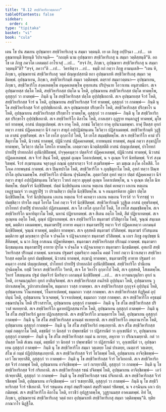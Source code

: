 ```yaml
---
title: "8.12 สทฺธิวิหาริกวตฺตกถา"
tableOfContents: false
sidebar:
  order: 4
type: "tipitaka"
basket: "vi"
book: "cula"
---
```



<DynamicBreadcrumb />

<Division number="377" book="cula">

<Paragraph number="1725" book="cula">
เตน โข ปน สมเยน อุปชฺฌายา สทฺธิวิหาริเกสุ น สมฺมา วตฺตนฺติ. เย เต ภิกฺขู อปฺปิจฺฉา …เป…  เต อุชฺฌายนฺติ ขิยฺยนฺติ วิปาเจนฺติ—  “กถญฺหิ นาม อุปชฺฌายา สทฺธิวิหาริเกสุ น สมฺมา วตฺติสฺสนฺตี”ติ. อถ โข เต ภิกฺขู ภควโต เอตมตฺถํ อาโรเจสุํ …เป…  “สจฺจํ กิร, ภิกฺขเว, อุปชฺฌายา สทฺธิวิหาริเกสุ น สมฺมา วตฺตนฺตี”ติ? “สจฺจํ, ภควา”ติ …เป…  วิครหิตฺวา …เป…  ธมฺมิํ กถํ กตฺวา ภิกฺขู อามนฺเตสิ—
</Paragraph>

</Division>
<Division number="378" book="cula">

<Paragraph number="1726" book="cula">
“เตน หิ, ภิกฺขเว, อุปชฺฌายานํ สทฺธิวิหาริเกสุ วตฺตํ ปญฺญเปสฺสามิ ยถา อุปชฺฌาเยหิ สทฺธิวิหาริเกสุ สมฺมา วตฺติตพฺพํ. อุปชฺฌาเยน, ภิกฺขเว, สทฺธิวิหาริกมฺหิ สมฺมา วตฺติตพฺพํ. ตตฺรายํ สมฺมาวตฺตนา—
</Paragraph>

<Paragraph number="1727" book="cula">
อุปชฺฌาเยน, ภิกฺขเว, สทฺธิวิหาริโก สงฺคเหตพฺโพ อนุคฺคเหตพฺโพ อุทฺเทเสน ปริปุจฺฉาย โอวาเทน อนุสาสนิยา. สเจ อุปชฺฌายสฺส ปตฺโต โหติ, สทฺธิวิหาริกสฺส ปตฺโต น โหติ, อุปชฺฌาเยน สทฺธิวิหาริกสฺส ปตฺโต ทาตพฺโพ, อุสฺสุกฺกํ วา กาตพฺพํ—  กินฺติ นุ โข สทฺธิวิหาริกสฺส ปตฺโต อุปฺปชฺชิเยถาติ. สเจ อุปชฺฌายสฺส จีวรํ โหติ, สทฺธิวิหาริกสฺส จีวรํ น โหติ, อุปชฺฌาเยน สทฺธิวิหาริกสฺส จีวรํ ทาตพฺพํ, อุสฺสุกฺกํ วา กาตพฺพํ—  กินฺติ นุ โข สทฺธิวิหาริกสฺส จีวรํ อุปฺปชฺชิเยถาติ. สเจ อุปชฺฌายสฺส ปริกฺขาโร โหติ, สทฺธิวิหาริกสฺส ปริกฺขาโร น โหติ, อุปชฺฌาเยน สทฺธิวิหาริกสฺส ปริกฺขาโร ทาตพฺโพ, อุสฺสุกฺกํ วา กาตพฺพํ—  กินฺติ นุ โข สทฺธิวิหาริกสฺส ปริกฺขาโร อุปฺปชฺชิเยถาติ.
</Paragraph>

<Paragraph number="1728" book="cula">
สเจ สทฺธิวิหาริโก คิลาโน โหติ, กาลเสฺสว อุฏฺฐาย ทนฺตกฏฺฐํ ทาตพฺพํ, มุโขทกํ ทาตพฺพํ, อาสนํ ปญฺญเปตพฺพํ. สเจ ยาคุ โหติ, ภาชนํ โธวิตฺวา ยาคุ อุปนาเมตพฺพา. ยาคุํ ปีตสฺส อุทกํ ทตฺวา ภาชนํ ปฏิคฺคเหตฺวา นีจํ กตฺวา สาธุกํ อปฺปฏิฆํสนฺเตน โธวิตฺวา ปฏิสาเมตพฺพํ. สทฺธิวิหาริกมฺหิ วุฏฺฐิเต อาสนํ อุทฺธริตพฺพํ. สเจ โส เทโส อุกฺลาโป โหติ, โส เทโส สมฺมชฺชิตพฺโพ.
</Paragraph>

<Paragraph number="1729" book="cula">
สเจ สทฺธิวิหาริโก คามํ ปวิสิตุกาโม โหติ, นิวาสนํ ทาตพฺพํ, ปฏินิวาสนํ ปฏิคฺคเหตพฺพํ, กายพนฺธนํ ทาตพฺพํ, สคุณํ กตฺวา สงฺฆาฏิโย ทาตพฺพา, โธวิตฺวา ปตฺโต โสทโก ทาตพฺโพ.
</Paragraph>

<Paragraph number="1730" book="cula">
เอตฺตาวตา นิวตฺติสฺสตีติ อาสนํ ปญฺญเปตพฺพํ, ปาโททกํ ปาทปีฐํ ปาทกถลิกํ อุปนิกฺขิปิตพฺพํ, ปจฺจุคฺคนฺตฺวา ปตฺตจีวรํ ปฏิคฺคเหตพฺพํ, ปฏินิวาสนํ ทาตพฺพํ, นิวาสนํ ปฏิคฺคเหตพฺพํ. สเจ จีวรํ สินฺนํ โหติ, มุหุตฺตํ อุเณฺห โอตาเปตพฺพํ, น จ อุเณฺห จีวรํ นิทหิตพฺพํ. จีวรํ สงฺฆริตพฺพํ. จีวรํ สงฺฆรนฺเตน จตุรงฺคุลํ กณฺณํ อุสฺสาเรตฺวา จีวรํ สงฺฆริตพฺพํ—  มา มชฺเฌ ภงฺโค อโหสีติ. โอโภเค กายพนฺธนํ กาตพฺพํ.
</Paragraph>

<Paragraph number="1731" book="cula">
สเจ ปิณฺฑปาโต โหติ, สทฺธิวิหาริโก จ ภุญฺชิตุกาโม โหติ, อุทกํ ทตฺวา ปิณฺฑปาโต อุปนาเมตพฺโพ. สทฺธิวิหาริโก ปานีเยน ปุจฺฉิตพฺโพ. ภุตฺตาวิสฺส อุทกํ ทตฺวา ปตฺตํ ปฏิคฺคเหตฺวา นีจํ กตฺวา สาธุกํ อปฺปฏิฆํสนฺเตน โธวิตฺวา โวทกํ กตฺวา มุหุตฺตํ อุเณฺห โอตาเปตพฺโพ, น จ อุเณฺห ปตฺโต นิทหิตพฺโพ. ปตฺตจีวรํ นิกฺขิปิตพฺพํ. ปตฺตํ นิกฺขิปนฺเตน เอเกน หตฺเถน ปตฺตํ คเหตฺวา เอเกน หตฺเถน เหฏฺฐามญฺจํ วา เหฏฺฐาปีฐํ วา ปรามสิตฺวา ปตฺโต นิกฺขิปิตพฺโพ. น จ อนนฺตรหิตาย ภูมิยา ปตฺโต นิกฺขิปิตพฺโพ. จีวรํ นิกฺขิปนฺเตน เอเกน หตฺเถน จีวรํ คเหตฺวา เอเกน หตฺเถน จีวรวํสํ วา จีวรรชฺชุํ วา ปมชฺชิตฺวา ปารโต อนฺตํ โอรโต โภคํ กตฺวา จีวรํ นิกฺขิปิตพฺพํ. สทฺธิวิหาริกมฺหิ วุฏฺฐิเต อาสนํ อุทฺธริตพฺพํ, ปาโททกํ ปาทปีฐํ ปาทกถลิกํ ปฏิสาเมตพฺพํ. สเจ โส เทโส อุกฺลาโป โหติ, โส เทโส สมฺมชฺชิตพฺโพ.
</Paragraph>

<Paragraph number="1732" book="cula">
สเจ สทฺธิวิหาริโก นหายิตุกาโม โหติ, นหานํ ปฏิยาเทตพฺพํ. สเจ สีเตน อตฺโถ โหติ, สีตํ ปฏิยาเทตพฺพํ. สเจ อุเณฺหน อตฺโถ โหติ, อุณฺหํ ปฏิยาเทตพฺพํ.
</Paragraph>

<Paragraph number="1733" book="cula">
สเจ สทฺธิวิหาริโก ชนฺตาฆรํ ปวิสิตุกาโม โหติ, จุณฺณํ สนฺเนตพฺพํ, มตฺติกา เตเมตพฺพา, ชนฺตาฆรปีฐํ อาทาย คนฺตฺวา ชนฺตาฆรปีฐํ ทตฺวา จีวรํ ปฏิคฺคเหตฺวา เอกมนฺตํ นิกฺขิปิตพฺพํ, จุณฺณํ ทาตพฺพํ, มตฺติกา ทาตพฺพา. สเจ อุสฺสหติ ชนฺตาฆรํ ปวิสิตพฺพํ. ชนฺตาฆรํ ปวิสนฺเตน มตฺติกาย มุขํ มกฺเขตฺวา ปุรโต จ ปจฺฉโต จ ปฏิจฺฉาเทตฺวา ชนฺตาฆรํ ปวิสิตพฺพํ. น เถเร ภิกฺขู อนุปขชฺช นิสีทิตพฺพํ, น นวา ภิกฺขู อาสเนน ปฏิพาหิตพฺพา. ชนฺตาฆเร สทฺธิวิหาริกสฺส ปริกมฺมํ กาตพฺพํ. ชนฺตาฆรา นิกฺขมนฺเตน ชนฺตาฆรปีฐํ อาทาย ปุรโต จ ปจฺฉโต จ ปฏิจฺฉาเทตฺวา ชนฺตาฆรา นิกฺขมิตพฺพํ.
</Paragraph>

<Paragraph number="1734" book="cula">
อุทเกปิ สทฺธิวิหาริกสฺส ปริกมฺมํ กาตพฺพํ. นหาเตน ปฐมตรํ อุตฺตริตฺวา อตฺตโน คตฺตํ โวทกํ กตฺวา นิวาเสตฺวา สทฺธิวิหาริกสฺส คตฺตโต อุทกํ ปมชฺชิตพฺพํ, นิวาสนํ ทาตพฺพํ, สงฺฆาฏิ ทาตพฺพา, ชนฺตาฆรปีฐํ อาทาย ปฐมตรํ อาคนฺตฺวา อาสนํ ปญฺญเปตพฺพํ, ปาโททกํ ปาทปีฐํ ปาทกถลิกํ อุปนิกฺขิปิตพฺพํ. สทฺธิวิหาริโก ปานีเยน ปุจฺฉิตพฺโพ.
</Paragraph>

<Paragraph number="1735" book="cula">
ยสฺมิํ วิหาเร สทฺธิวิหาริโก วิหรติ, สเจ โส วิหาโร อุกฺลาโป โหติ, สเจ อุสฺสหติ, โสเธตพฺโพ. วิหารํ โสเธนฺเตน ปฐมํ ปตฺตจีวรํ นีหริตฺวา เอกมนฺตํ นิกฺขิปิตพฺพํ …เป…  สเจ อาจมนกุมฺภิยา อุทกํ น โหติ, อาจมนกุมฺภิยา อุทกํ อาสิญฺจิตพฺพํ.
</Paragraph>

<Paragraph number="1736" book="cula">
สเจ สทฺธิวิหาริกสฺส อนภิรติ อุปฺปนฺนา โหติ, อุปชฺฌาเยน วูปกาเสตพฺโพ, วูปกาสาเปตพฺโพ, ธมฺมกถา วาสฺส กาตพฺพา. สเจ สทฺธิวิหาริกสฺส กุกฺกุจฺจํ อุปฺปนฺนํ โหติ, อุปชฺฌาเยน วิโนเทตพฺพํ, วิโนทาเปตพฺพํ, ธมฺมกถา วาสฺส กาตพฺพา. สเจ สทฺธิวิหาริกสฺส ทิฏฺฐิคตํ อุปฺปนฺนํ โหติ, อุปชฺฌาเยน วิเวเจตพฺพํ, วิเวจาเปตพฺพํ, ธมฺมกถา วาสฺส กาตพฺพา. สเจ สทฺธิวิหาริโก ครุธมฺมํ อชฺฌาปนฺโน โหติ ปริวาสารโห, อุปชฺฌาเยน อุสฺสุกฺกํ กาตพฺพํ—  กินฺติ นุ โข สํโฆ สทฺธิวิหาริกสฺส ปริวาสํ ทเทยฺยาติ. สเจ สทฺธิวิหาริโก มูลายปฏิกสฺสนารโห โหติ, อุปชฺฌาเยน อุสฺสุกฺกํ กาตพฺพํ—  กินฺติ นุ โข สํโฆ สทฺธิวิหาริกํ มูลาย ปฏิกเสฺสยฺยาติ. สเจ สทฺธิวิหาริโก มานตฺตารโห โหติ, อุปชฺฌาเยน อุสฺสุกฺกํ กาตพฺพํ—  กินฺติ นุ โข สํโฆ สทฺธิวิหาริกสฺส มานตฺตํ ทเทยฺยาติ. สเจ สทฺธิวิหาริโก อพฺภานารโห โหติ, อุปชฺฌาเยน อุสฺสุกฺกํ กาตพฺพํ—  กินฺติ นุ โข สํโฆ สทฺธิวิหาริกํ อพฺเภยฺยาติ. สเจ สํโฆ สทฺธิวิหาริกสฺส กมฺมํ กตฺตุกาโม โหติ, ตชฺชนียํ วา นิยสฺสํ วา ปพฺพาชนียํ วา ปฏิสารณียํ วา อุกฺเขปนียํ วา, อุปชฺฌาเยน อุสฺสุกฺกํ กาตพฺพํ—  กินฺติ นุ โข สํโฆ สทฺธิวิหาริกสฺส กมฺมํ น กเรยฺย, ลหุกาย วา ปริณาเมยฺยาติ. กตํ วา ปนสฺส โหติ สํเฆน กมฺมํ, ตชฺชนียํ วา นิยสฺสํ วา ปพฺพาชนียํ วา ปฏิสารณียํ วา, อุกฺเขปนียํ วา, อุปชฺฌาเยน อุสฺสุกฺกํ กาตพฺพํ—  กินฺติ นุ โข สทฺธิวิหาริโก สมฺมา วตฺเตยฺย โลมํ ปาเตยฺย, เนตฺถารํ วตฺเตยฺย, สํโฆ ตํ กมฺมํ ปฏิปฺปสฺสมฺเภยฺยาติ.
</Paragraph>

<Paragraph number="1737" book="cula">
สเจ สทฺธิวิหาริกสฺส จีวรํ โธวิตพฺพํ โหติ, อุปชฺฌาเยน อาจิกฺขิตพฺพํ—  เอวํ โธเวยฺยาสีติ, อุสฺสุกฺกํ วา กาตพฺพํ—  กินฺติ นุ โข สทฺธิวิหาริกสฺส จีวรํ โธวิเยถาติ. สเจ สทฺธิวิหาริกสฺส จีวรํ กาตพฺพํ โหติ, อุปชฺฌาเยน อาจิกฺขิตพฺพํ—  เอวํ กเรยฺยาสีติ, อุสฺสุกฺกํ วา กาตพฺพํ—  กินฺติ นุ โข สทฺธิวิหาริกสฺส จีวรํ กริเยถาติ. สเจ สทฺธิวิหาริกสฺส รชนํ ปจิตพฺพํ โหติ, อุปชฺฌาเยน อาจิกฺขิตพฺพํ—  เอวํ ปเจยฺยาสีติ, อุสฺสุกฺกํ วา กาตพฺพํ—  กินฺติ นุ โข สทฺธิวิหาริกสฺส รชนํ ปจิเยถาติ. สเจ สทฺธิวิหาริกสฺส จีวรํ รชิตพฺพํ โหติ, อุปชฺฌาเยน อาจิกฺขิตพฺพํ—  เอวํ รเชยฺยาสีติ, อุสฺสุกฺกํ วา กาตพฺพํ—  กินฺติ นุ โข สทฺธิวิหาริกสฺส จีวรํ รชิเยถาติ. จีวรํ รชนฺเตน สาธุกํ สมฺปริวตฺตกํ สมฺปริวตฺตกํ รชิตพฺพํ, น จ อจฺฉินฺเน เถเว ปกฺกมิตพฺพํ. สเจ สทฺธิวิหาริโก คิลาโน โหติ, ยาวชีวํ อุปฏฺฐาตพฺโพ, วุฏฺฐานมสฺส อาคเมตพฺพํ. อิทํ โข, ภิกฺขเว, อุปชฺฌายานํ สทฺธิวิหาริเกสุ วตฺตํ ยถา อุปชฺฌาเยหิ สทฺธิวิหาริเกสุ สมฺมา วตฺติตพฺพนฺ”ติ.

</Paragraph>
</Division>

<Paragraph number="1738" type="center" book="cula">
ทุติยภาณวาโร นิฏฺฐิโต.
</Paragraph>